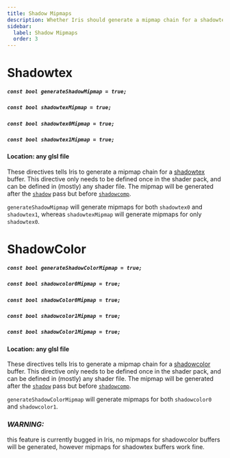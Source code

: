```yaml
---
title: Shadow Mipmaps
description: Whether Iris should generate a mipmap chain for a shadowtex buffer.
sidebar:
  label: Shadow Mipmaps
  order: 3
---
```


# Shadowtex

##### `const bool generateShadowMipmap = true;`
##### `const bool shadowtexMipmap = true;`
##### `const bool shadowtex0Mipmap = true;`
##### `const bool shadowtex1Mipmap = true;`

#### Location: any glsl file

These directives tells Iris to generate a mipmap chain for a [shadowtex](/current/reference/buffers/shadowtex) buffer. This directive only needs to be defined once in the shader pack, and can be defined in (mostly) any shader file. The mipmap will be generated after the [`shadow`](/current/reference/programs/shadow) pass but before [`shadowcomp`](/current/reference/programs/shadow_comp).

`generateShadowMipmap` will generate mipmaps for both `shadowtex0` and `shadowtex1`, whereas `shadowtexMipmap` will generate mipmaps for only `shadowtex0`.


# ShadowColor

##### `const bool generateShadowColorMipmap = true;`
##### `const bool shadowcolor0Mipmap = true;`
##### `const bool shadowColor0Mipmap = true;`
##### `const bool shadowcolor1Mipmap = true;`
##### `const bool shadowColor1Mipmap = true;`

#### Location: any glsl file

These directives tells Iris to generate a mipmap chain for a [shadowcolor](/current/reference/buffers/shadowcolor) buffer. This directive only needs to be defined once in the shader pack, and can be defined in (mostly) any shader file. The mipmap will be generated after the [`shadow`](/current/reference/programs/shadow) pass but before [`shadowcomp`](/current/reference/programs/shadow_comp).

`generateShadowColorMipmap` will generate mipmaps for both `shadowcolor0` and `shadowcolor1`.

### ***WARNING:***
this feature is currently bugged in Iris, no mipmaps for shadowcolor buffers will be generated, however mipmaps for shadowtex buffers work fine.